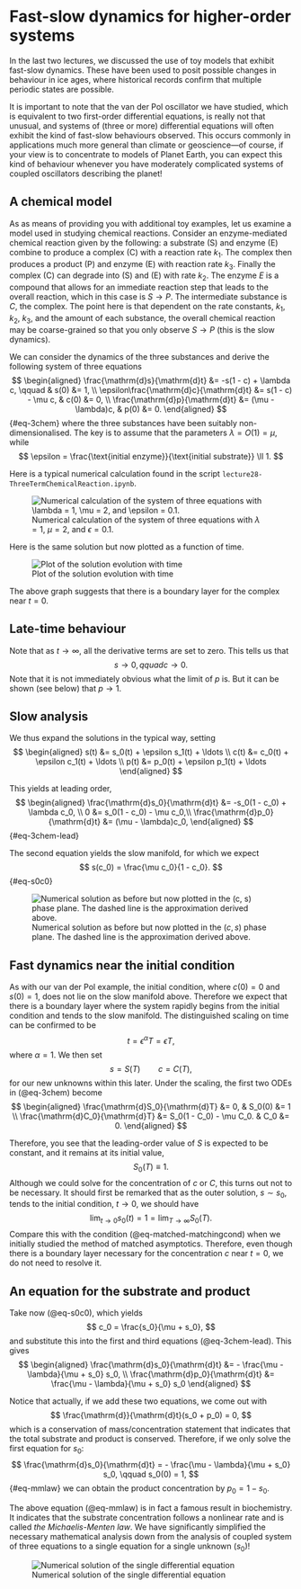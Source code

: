 # Fast-slow dynamics for higher-order systems {#sec-ice4}

In the last two lectures, we discussed the use of toy models that exhibit fast-slow dynamics. These have been used to posit possible changes in behaviour in ice ages, where historical records confirm that multiple periodic states are possible. 

It is important to note that the van der Pol oscillator we have studied, which is equivalent to two first-order differential equations, is really not that unusual, and systems of (three or more) differential equations will often exhibit the kind of fast-slow behaviours observed. This occurs commonly in applications much more general than climate or geoscience---of course, if your view is to concentrate to models of Planet Earth, you can expect this kind of behaviour whenever you have moderately complicated systems of coupled oscillators describing the planet!

## A chemical model

As as means of providing you with additional toy examples, let us examine a model used in studying chemical reactions. Consider an enzyme-mediated chemical reaction given by the following: a substrate (S) and enzyme (E) combine to produce a complex (C) with a reaction rate $k_1$. The complex then produces a product (P) and enzyme (E) with reaction rate $k_3$. Finally the complex (C) can degrade into (S) and (E) with rate $k_2$. The enzyme $E$ is a compound that allows for an immediate reaction step that leads to the overall reaction, which in this case is $S \to P$. The intermediate substance is $C$, the complex. The point here is that dependent on the rate constants, $k_1$, $k_2$, $k_3$, and the amount of each substance, the overall chemical reaction may be coarse-grained so that you only observe $S \to P$ (this is the slow dynamics). 

We can consider the dynamics of the three substances and derive the following system of three equations 
$$
\begin{aligned}
\frac{\mathrm{d}s}{\mathrm{d}t} &= -s(1 - c) + \lambda c, \qquad & s(0) &= 1, \\
\epsilon\frac{\mathrm{d}c}{\mathrm{d}t} &= s(1 - c) - \mu c, & c(0) &= 0, \\
\frac{\mathrm{d}p}{\mathrm{d}t} &= (\mu - \lambda)c, & p(0) &= 0.
\end{aligned} 
$$ {#eq-3chem} 
where the three substances have been suitably non-dimensionalised. The key is to assume that the parameters $\lambda = O(1) = \mu$, while
$$
\epsilon = \frac{\text{initial enzyme}}{\text{initial substrate}} \ll 1.
$$ 

Here is a typical numerical calculation found in the script `lecture28-ThreeTermChemicalReaction.ipynb`.

![Numerical calculation of the system of three equations with $\lambda = 1$, $\mu = 2$, and $\epsilon = 0.1$.](img/2023-04-18-08-05-12.png){#fig-3chem}

Here is the same solution but now plotted as a function of time.

![Plot of the solution evolution with time](img/2023-04-18-08-09-21.png){#fig-3chem-time}

The above graph suggests that there is a boundary layer for the complex near $t = 0$. 

## Late-time behaviour

Note that as $t\to\infty$, all the derivative terms are set to zero. This tells us that 
$$
s \to 0, qquad c \to 0.
$$ 
Note that it is not immediately obvious what the limit of $p$ is. But it can be shown (see below) that $p \to 1$. 

## Slow analysis

We thus expand the solutions in the typical way, setting 
$$
\begin{aligned}
s(t) &= s_0(t) + \epsilon s_1(t) + \ldots \\
c(t) &= c_0(t) + \epsilon c_1(t) + \ldots \\ 
p(t) &= p_0(t) + \epsilon p_1(t) + \ldots
\end{aligned}
$$ 

This yields at leading order,
$$
\begin{aligned}
\frac{\mathrm{d}s_0}{\mathrm{d}t} &= -s_0(1 - c_0) + \lambda c_0, \\ 
0 &= s_0(1 - c_0) - \mu c_0,\\ 
\frac{\mathrm{d}p_0}{\mathrm{d}t} &= (\mu - \lambda)c_0, 
\end{aligned} 
$$ {#eq-3chem-lead} 

The second equation yields the slow manifold, for which we expect 
$$
s(c_0) = \frac{\mu c_0}{1 - c_0}.
$$  {#eq-s0c0}

![Numerical solution as before but now plotted in the $(c, s)$ phase plane. The dashed line is the approximation derived above.](img/2023-04-18-08-11-59.png){#fig-3chem-phase}

## Fast dynamics near the initial condition 

As with our van der Pol example, the initial condition, where $c(0) = 0$ and $s(0) = 1$, does not lie on the slow manifold above. Therefore we expect that there is a boundary layer where the system rapidly begins from the initial condition and tends to the slow manifold. The distinguished scaling on time can be confirmed to be 
$$
t = \epsilon^\alpha T = \epsilon T,
$$ 
where $\alpha = 1$. We then set
$$
s = S(T) \qquad c = C(T),
$$ 
for our new unknowns within this later. Under the scaling, the first two ODEs in (@eq-3chem) become
$$
\begin{aligned}
\frac{\mathrm{d}S_0}{\mathrm{d}T} &= 0,  & S_0(0) &= 1 \\
\frac{\mathrm{d}C_0}{\mathrm{d}T} &= S_0(1 - C_0) - \mu C_0. & C_0 &= 0.
\end{aligned}
$$ 

Therefore, you see that the leading-order value of $S$ is expected to be constant, and it remains at its initial value, 
$$
S_0(T) \equiv 1.
$$ 
Although we could solve for the concentration of $c$ or $C$, this turns out not to be necessary. It should first be remarked that as the outer solution, $s \sim s_0$, tends to the initial condition, $t \to 0$, we should have 
$$
\lim_{t \to 0} s_0(t) = 1 = \lim_{T\to \infty} S_0(T).
$$ 
Compare this with the condition (@eq-matched-matchingcond) when we initially studied the method of matched asymptotics. Therefore, even though there is a boundary layer necessary for the concentration $c$ near $t = 0$, we do not need to resolve it. 

## An equation for the substrate and product 

Take now (@eq-s0c0), which yields 
$$
c_0 = \frac{s_0}{\mu + s_0},
$$ 
and substitute this into the first and third equations (@eq-3chem-lead). This gives 
$$
\begin{aligned}
\frac{\mathrm{d}s_0}{\mathrm{d}t} &= - \frac{\mu - \lambda}{\mu + s_0} s_0, \\
\frac{\mathrm{d}p_0}{\mathrm{d}t} &= \frac{\mu - \lambda}{\mu + s_0} s_0
\end{aligned}
$$ 

Notice that actually, if we add these two equations, we come out with 
$$
\frac{\mathrm{d}}{\mathrm{d}t}(s_0 + p_0) = 0,
$$ 
which is a conservation of mass/concentration statement that indicates that the total substrate and product is conserved. Therefore, if we only solve the first equation for $s_0$: 
$$
\frac{\mathrm{d}s_0}{\mathrm{d}t} = - \frac{\mu - \lambda}{\mu + s_0} s_0, \qquad s_0(0) = 1,
$$ {#eq-mmlaw}
we can obtain the product concentration by $p_0 = 1 - s_0$. 

The above equation (@eq-mmlaw) is in fact a famous result in biochemistry. It indicates that the substrate concentration follows a nonlinear rate and is called *the Michaelis-Menten law*. We have significantly simplified the necessary mathematical analysis down from the analysis of coupled system of three equations to a single equation for a single unknown ($s_0$)!

![Numerical solution of the single differential equation](img/2023-04-18-08-13-14.png){#fig-3chem-single}
